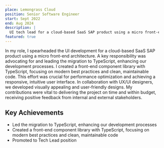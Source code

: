 ```yaml
---
place: Lemongrass Cloud
position: Senior Software Engineer
start: Sept 2022
end: Aug 2024
description: |
  UI tech lead for a cloud-based SaaS SAP product using a micro front-end architecture.
featured: true
---
```


In my role, I spearheaded the UI development for a cloud-based SaaS SAP product using a micro front-end architecture. <span className="not-prose text-blue-700 dark:text-blue-500">A key responsibility was advocating for and leading the migration to TypeScript, enhancing our development processes.</span> I created a front-end component library with TypeScript, focusing on modern best practices and clean, maintainable code. This effort was crucial for performance optimization and achieving a responsive, intuitive user interface. In collaboration with UX/UI designers, we developed visually appealing and user-friendly designs. My contributions were vital to delivering the project on time and within budget, receiving positive feedback from internal and external stakeholders.

## Key Achievements

- Led the migration to TypeScript, enhancing our development processes
- Created a front-end component library with TypeScript, focusing on modern best practices and clean, maintainable code
- Promoted to Tech Lead position
